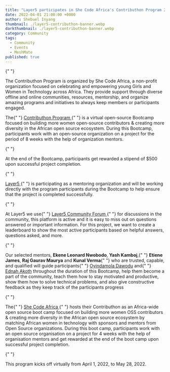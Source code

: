 ```yaml
---
title: "Layer5 participates in She Code Africa's Contributhon Program 2022"
date: 2022-04-01 21:00:00 +0000
author: Shebuel Inyang
thumbnail: ./layer5-contributhon-banner.webp
darkthumbnail: ./layer5-contributhon-banner.webp
category: Community
tags:
  - Community
  - Events
  - MeshMate
published: true
---
```




<BlogWrapper>

{" "}

<p>
  The Contributhon Program is organized by She Code Africa, a non-profit organization focused on
  celebrating and empowering young Girls and Women in Technology across Africa. They provide support
  through diverse offline and online communities, resources, mentorship, and organize amazing
  programs and initiatives to always keep members or participants engaged.
</p>
<p>
  The{" "}
  <a href="https://sites.google.com/shecodeafrica.org/contributhon/home" rel="nofollow">
    Contributhon Program
  </a>{" "}
  is a virtual open-source Bootcamp focused on building more women open-source contributors &
  creating more diversity in the African open source ecosystem. During this Bootcamp, participants
  work with an open-source organization on a project for the period of 8 weeks with the help of
  organization mentors.
</p>

{" "}

<p>
  At the end of the Bootcamp, participants get rewarded a stipend of $500 upon successful project
  completion.
</p>

{" "}

<p>
  <a href="https://layer5.io/" rel="nofollow">
    Layer5
  </a>{" "}
  is participating as a mentoring organization and will be working directly with the program
  participants during the Bootcamp to help ensure that the project is completed successfully.
</p>

{" "}

<p>
  At Layer5 we use{" "}
  <a href="https://discuss.layer5.io/" rel="nofollow">
    Layer5 Community Forum
  </a>{" "}
  for discussions in the community, this platform is active and it is easy to miss out on questions
  answered or important information. For this project, we want to create a leaderboard to show the
  most active participants based on helpful answers, questions asked, and more.
</p>

{" "}

<p>
  Our selected mentors, <strong>Ekene Leonard Nwobodo</strong>, <strong>Yash Kamboj</strong>,{" "}
  <strong>Etiene James</strong>, <strong>Raj Gaurav Maurya</strong> and <strong>Kunal Verma</strong>{" "}
  who are trusted, capable, and qualified will guide participants{" "}
  <a href="https://twitter.com/oyindawodu">Oyindamola Dawodu</a> and{" "}
  <a href="https://twitter.com/edmucious">Ednah Akoth</a> throughout the duration of this Bootcamp,
  help them become a part of the community, teach them how to stay motivated and productive, show
  them how to solve technical problems, and also give constructive feedback as they keep track of
  the participants progress
</p>

{" "}

<p>
  The{" "}
  <a href="https://www.shecodeafrica.org" rel="nofollow">
    She Code Africa
  </a>{" "}
  hosts their Contributhon as an Africa-wide open source boot camp focused on building more women
  OSS contributors & creating more diversity in the African open source ecosystem by matching
  African women in technology with sponsors and mentors from Open Source organizations. During this
  boot camp, participants work with an open source organisation on a project for 4 weeks with the
  help of organisation mentors and get rewarded at the end of the boot camp upon successful project
  completion.
</p>

{" "}

<p>This program kicks off virtually from April 1, 2022, to May 28, 2022.</p>

</BlogWrapper>
